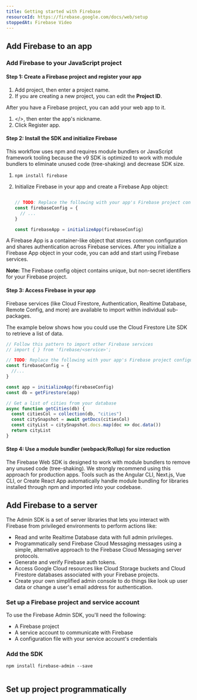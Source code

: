 ```yaml
---
title: Getting started with Firebase
resourceId: https://firebase.google.com/docs/web/setup
stoppedAt: Firebase Video
---
```


## Add Firebase to an app

### Add Firebase to your JavaScript project

#### Step 1: Create a Firebase project and register your app

1. <Scr>Add project</Scr>, then enter a project name.
2. If you are creating a new project, you can edit the **Project ID**.

After you have a Firebase project, you can add your web app to it.

1. <Scr>&lt;/&gt;</Scr>, then enter the app's nickname.
2. Click <Scr>Register app</Scr>.

#### Step 2: Install the SDK and initialize Firebase

This workflow uses npm and requires module bundlers or JavaScript framework
tooling because the v9 SDK is optimized to work with module bundlers to
eliminate unused code (tree-shaking) and decrease SDK size.

1. ```shell
   npm install firebase
   ```

2. Initialize Firebase in your app and create a Firebase App object:

   ```js

   // TODO: Replace the following with your app's Firebase project configuration
   const firebaseConfig = {
     // ...
   }

   const firebaseApp = initializeApp(firebaseConfig)
   ```

A Firebase App is a container-like object that stores common configuration and
shares authentication across Firebase services. After you initialize a Firebase
App object in your code, you can add and start using Firebase services.

**Note:** The Firebase config object contains unique, but non-secret identifiers
for your Firebase project.

#### Step 3: Access Firebase in your app

Firebase services (like Cloud Firestore, Authentication, Realtime Database,
Remote Config, and more) are available to import within individual sub-packages.

The example below shows how you could use the Cloud Firestore Lite SDK to
retrieve a list of data.

```js
// Follow this pattern to import other Firebase services
// import { } from 'firebase/<service>';

// TODO: Replace the following with your app's Firebase project configuration
const firebaseConfig = {
  //...
}

const app = initializeApp(firebaseConfig)
const db = getFirestore(app)

// Get a list of cities from your database
async function getCities(db) {
  const citiesCol = collection(db, "cities")
  const citySnapshot = await getDocs(citiesCol)
  const cityList = citySnapshot.docs.map(doc => doc.data())
  return cityList
}
```

#### Step 4: Use a module bundler (webpack/Rollup) for size reduction

The Firebase Web SDK is designed to work with module bundlers to remove any
unused code (tree-shaking). We strongly recommend using this approach for
production apps. Tools such as the Angular CLI, Next.js, Vue CLI, or Create
React App automatically handle module bundling for libraries installed through
npm and imported into your codebase.

## Add Firebase to a server

The Admin SDK is a set of server libraries that lets you interact with Firebase
from privileged environments to perform actions like:

- Read and write Realtime Database data with full admin privileges.
- Programmatically send Firebase Cloud Messaging messages using a simple,
  alternative approach to the Firebase Cloud Messaging server protocols.
- Generate and verify Firebase auth tokens.
- Access Google Cloud resources like Cloud Storage buckets and Cloud Firestore
  databases associated with your Firebase projects.
- Create your own simplified admin console to do things like look up user data
  or change a user's email address for authentication.

### Set up a Firebase project and service account

To use the Firebase Admin SDK, you'll need the following:

- A Firebase project
- A service account to communicate with Firebase
- A configuration file with your service account's credentials

### Add the SDK

```shell
npm install firebase-admin --save
```

```js
```

## Set up project programmatically
